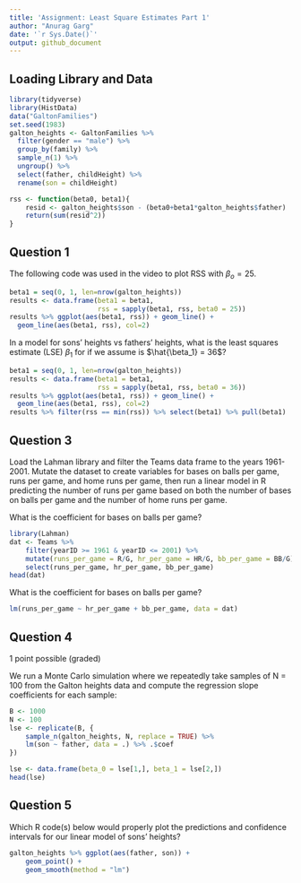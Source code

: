 ```yaml
---
title: 'Assignment: Least Square Estimates Part 1'
author: "Anurag Garg"
date: '`r Sys.Date()`'
output: github_document
---
```


## Loading Library and Data
```r
library(tidyverse)
library(HistData)
data("GaltonFamilies")
set.seed(1983)
galton_heights <- GaltonFamilies %>%
  filter(gender == "male") %>%
  group_by(family) %>%
  sample_n(1) %>%
  ungroup() %>%
  select(father, childHeight) %>%
  rename(son = childHeight)

rss <- function(beta0, beta1){
    resid <- galton_heights$son - (beta0+beta1*galton_heights$father)
    return(sum(resid^2))
}
```

## Question 1

The following code was used in the video to plot RSS with $\beta_o = 25$.

```r
beta1 = seq(0, 1, len=nrow(galton_heights))
results <- data.frame(beta1 = beta1,
                      rss = sapply(beta1, rss, beta0 = 25))
results %>% ggplot(aes(beta1, rss)) + geom_line() + 
  geom_line(aes(beta1, rss), col=2)
```

In a model for sons’ heights vs fathers’ heights, what is the least squares estimate (LSE) $\beta_1$ for if we assume is $\hat{\beta_1} = 36$?

```r
beta1 = seq(0, 1, len=nrow(galton_heights))
results <- data.frame(beta1 = beta1,
                      rss = sapply(beta1, rss, beta0 = 36))
results %>% ggplot(aes(beta1, rss)) + geom_line() + 
  geom_line(aes(beta1, rss), col=2)
results %>% filter(rss == min(rss)) %>% select(beta1) %>% pull(beta1)
```

## Question 3

Load the Lahman library and filter the Teams data frame to the years 1961-2001. Mutate the dataset to create variables for bases on balls per game, runs per game, and home runs per game, then run a linear model in R predicting the number of runs per game based on both the number of bases on balls per game and the number of home runs per game.

What is the coefficient for bases on balls per game?

```r
library(Lahman)
dat <- Teams %>%
    filter(yearID >= 1961 & yearID <= 2001) %>%
    mutate(runs_per_game = R/G, hr_per_game = HR/G, bb_per_game = BB/G) %>%
    select(runs_per_game, hr_per_game, bb_per_game)
head(dat)
```

What is the coefficient for bases on balls per game?

```r
lm(runs_per_game ~ hr_per_game + bb_per_game, data = dat)
```

## Question 4
1 point possible (graded)

We run a Monte Carlo simulation where we repeatedly take samples of N = 100 from the Galton heights data and compute the regression slope coefficients for each sample: 

```r
B <- 1000
N <- 100
lse <- replicate(B, {
    sample_n(galton_heights, N, replace = TRUE) %>% 
    lm(son ~ father, data = .) %>% .$coef 
})

lse <- data.frame(beta_0 = lse[1,], beta_1 = lse[2,]) 
head(lse)
```

## Question 5

Which R code(s) below would properly plot the predictions and confidence intervals for our linear model of sons’ heights?

```r
galton_heights %>% ggplot(aes(father, son)) +
    geom_point() +
    geom_smooth(method = "lm")
```

